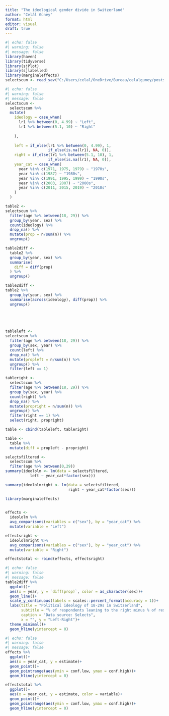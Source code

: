 ```yaml
---
title: "The ideological gender divide in Switzerland"
author: "Celâl Güney"
format: html
editor: visual
draft: true
---
```


```r
#| echo: false
#| warning: false
#| message: false
library(haven)
library(tidyverse)
library(sjPlot)
library(sjlabelled)
library(marginaleffects)
selectscum <- read_sav("C:/Users/celal/OneDrive/Bureau/celalguney/posts/The ideological gender divide in Switzerland/swissubase_495_6_0(2)/selectscum.sav")
```

```r
#| echo: false
#| warning: false
#| message: false
selectscum <- 
  selectscum %>% 
  mutate(
    ideology = case_when(
      lr1 %>% between(0, 4.99) ~ "Left",
      lr1 %>% between(5.1, 10) ~ "Right"
      
    ),
    
    left = if_else(lr1 %>% between(0, 4.99), 1,
                   if_else(is.na(lr1), NA, 0)),
    right = if_else(lr1 %>% between(5.1, 10), 1,
                   if_else(is.na(lr1), NA, 0)),
    year_cat = case_when(
      year %in% c(1971, 1975, 1979) ~ "1970s",
      year %in% c(1987) ~ "1980s",
      year %in% c(1991, 1995, 1999) ~ "1990s",
      year %in% c(2003, 2007) ~ "2000s",
      year %in% c(2011, 2015, 2019) ~ "2010s"
    )
  )

table2 <- 
selectscum %>% 
  filter(age %>% between(18, 29)) %>% 
  group_by(year, sex) %>% 
  count(ideology) %>% 
  drop_na() %>% 
  mutate(prop = n/sum(n)) %>% 
  ungroup()

table2diff <- 
  table2 %>% 
  group_by(year, sex) %>% 
  summarise(
    diff = diff(prop)
  ) %>% 
  ungroup()

table2diff <- 
table2 %>% 
  group_by(year, sex) %>% 
  summarise(across(ideology), diff(prop)) %>% 
  ungroup()



  

tableleft <- 
selectscum %>% 
  filter(age %>% between(18, 29)) %>% 
  group_by(sex, year) %>% 
  count(left) %>% 
  drop_na() %>% 
  mutate(propleft = n/sum(n)) %>% 
  ungroup() %>% 
  filter(left == 1)

tableright <- 
  selectscum %>% 
  filter(age %>% between(18, 29)) %>% 
  group_by(sex, year) %>% 
  count(right) %>% 
  drop_na() %>% 
  mutate(propright = n/sum(n)) %>% 
  ungroup() %>% 
  filter(right == 1) %>% 
  select(right, propright)

table <- cbind(tableleft, tableright)

table <- 
  table %>% 
  mutate(diff = propleft - propright)

selectsfiltered <- 
  selectscum %>% 
  filter(age %>% between(0,29))
summary(ideololm <- lm(data = selectsfiltered,
           left ~ year_cat*factor(sex)))

summary(ideololmright <- lm(data = selectsfiltered, 
                            right ~ year_cat*factor(sex)))

library(marginaleffects)
  

effects <- 
  ideololm %>% 
  avg_comparisons(variables = c("sex"), by = "year_cat") %>% 
  mutate(variable = "Left")

effectsright <- 
  ideololmright %>% 
  avg_comparisons(variables = c("sex"), by = "year_cat") %>% 
  mutate(variable = "Right")

effectstotal <- rbind(effects, effectsright)
```

```r
#| echo: false
#| warning: false
#| message: false
table2diff %>% 
  ggplot()+
  aes(x = year, y = `diff(prop)`, color = as_character(sex))+
  geom_line()+
  scale_y_continuous(labels = scales::percent_format(accuracy = 1))+
  labs(title = "Political ideology of 18-29s in Switzerland",
       subtitle = "% of respondents leaning to the right minus % of respondents leaning to the left by gender",
       caption = "Data source: Selects",
       x = "", y = "Left-Right")+
  theme_minimal()+
  geom_hline(yintercept = 0)
```

```r
#| echo: false
#| warning: false
#| message: false
effects %>% 
  ggplot()+
  aes(x = year_cat, y = estimate)+
  geom_point()+
  geom_pointrange(aes(ymin = conf.low, ymax = conf.high))+
  geom_hline(yintercept = 0)

effectstotal %>% 
  ggplot()+
  aes(x = year_cat, y = estimate, color = variable)+
  geom_point()+
  geom_pointrange(aes(ymin = conf.low, ymax = conf.high))+
  geom_hline(yintercept = 0)
```

